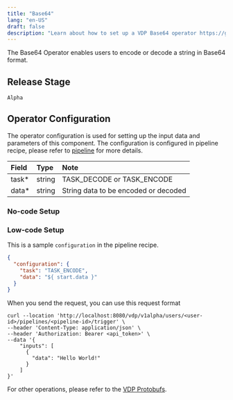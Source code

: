 ```yaml
---
title: "Base64"
lang: "en-US"
draft: false
description: "Learn about how to set up a VDP Base64 operator https://github.com/instill-ai/vdp"
---
```


The Base64 Operator enables users to encode or decode a string in Base64 format.

## Release Stage

`Alpha`

## Operator Configuration

The operator configuration is used for setting up the input data and parameters of this component. The configuration is configured in pipeline recipe, please refer to [pipeline](../../core/concepts/pipeline) for more details.

| Field  | Type   | Note                                 |
| :----- | :----- | :----------------------------------- |
| task\* | string | TASK_DECODE or TASK_ENCODE           |
| data\* | string | String data to be encoded or decoded |

### No-code Setup

### Low-code Setup

This is a sample `configuration` in the pipeline recipe.

```json
{
  "configuration": {
    "task": "TASK_ENCODE",
    "data": "${ start.data }"
  }
}
```

When you send the request, you can use this request format

```shell
curl --location 'http://localhost:8080/vdp/v1alpha/users/<user-id>/pipelines/<pipeline-id>/trigger' \
--header 'Content-Type: application/json' \
--header 'Authorization: Bearer <api_token>' \
--data '{
    "inputs": [
      {
        "data": "Hello World!"
      }
    ]
}'
```

For other operations, please refer to the [VDP Protobufs](https://buf.build/instill-ai/protobufs).
